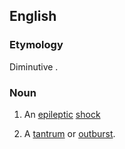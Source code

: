 ==English==

===Etymology===
Diminutive {{suffix|epileptic|y|lang=en}}.

===Noun===
{{en-noun|eppies}}

# {{context|colloquial|lang=en}} An [[epileptic]] [[shock]]
# {{context|colloquial|by extension|lang=en}} A [[tantrum]] or [[outburst]].